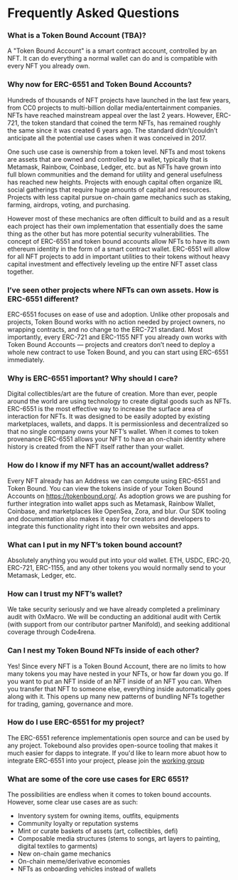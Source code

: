 
# Frequently Asked Questions

### What is a Token Bound Account (TBA)? 
A "Token Bound Account" is a smart contract account, controlled by an NFT. It can do everything a normal wallet can do and is compatible with every NFT you already own. 

### Why now for ERC-6551 and Token Bound Accounts?
Hundreds of thousands of NFT projects have launched in the last few years, from CC0 projects to multi-billion dollar media/entertainment companies. NFTs have reached mainstream appeal over the last 2 years. However, ERC-721, the token standard that coined the term NFTs, has remained roughly the same since it was created 6 years ago. The standard didn’t/couldn’t anticipate all the potential use cases when it was conceived in 2017.

One such use case is ownership from a token level. NFTs and most tokens are assets that are owned and controlled by a wallet, typically that is Metamask, Rainbow, Coinbase, Ledger, etc. but as NFTs have grown into full blown communities and the demand for utility and general usefulness has reached new heights. Projects with enough capital often organize IRL social gatherings that require huge amounts of capital and resources. Projects with less capital pursue on-chain game mechanics such as staking, farming, airdrops, voting, and purchasing.

However most of these mechanics are often difficult to build and as a result each project has their own implementation that essentially does the same thing as the other but has more potential security vulnerabilities. The concept of ERC-6551 and token bound accounts allow NFTs to have its own ethereum identity in the form of a smart contract wallet. ERC-6551 will allow for all NFT projects to add in important utilities to their tokens without heavy capital investment and effectively leveling up the entire NFT asset class together.

### I’ve seen other projects where NFTs can own assets. How is ERC-6551 different?
ERC-6551 focuses on ease of use and adoption. Unlike other proposals and projects, Token Bound works with no action needed by project owners, no wrapping contracts, and no change to the ERC-721 standard. Most importantly, every ERC-721 and ERC-1155 NFT you already own works with Token Bound Accounts — projects and creators don’t need to deploy a whole new contract to use Token Bound, and you can start using ERC-6551 immediately.

### Why is ERC-6551 important? Why should I care?
Digital collectibles/art are the future of creation. More than ever, people around the world are using technology to create digital goods such as NFTs. ERC-6551 is the most effective way to increase the surface area of interaction for NFTs. It was designed to be easily adopted by existing marketplaces, wallets, and dapps. It is permissionless and decentralized so that no single company owns your NFT’s wallet. When it comes to token provenance ERC-6551 allows your NFT to have an on-chain identity where history is created from the NFT itself rather than your wallet.

### How do I know if my NFT has an account/wallet address?
Every NFT already has an Address we can compute using ERC-6551 and Token Bound. You can view the tokens inside of your Token Bound Accounts on https://tokenbound.org/. As adoption grows we are pushing for further integration into wallet apps such as Metamask, Rainbow Wallet, Coinbase, and marketplaces like OpenSea, Zora, and blur. Our SDK tooling and documentation also makes it easy for creators and developers to integrate this functionality right into their own websites and apps.

### What can I put in my NFT’s token bound account?
Absolutely anything you would put into your old wallet. ETH, USDC, ERC-20, ERC-721, ERC-1155, and any other tokens you would normally send to your Metamask, Ledger, etc.

### How can I trust my NFT’s wallet? 
We take security seriously and we have already completed a preliminary audit with 0xMacro. We will be conducting an additional audit with Certik (with support from our contributor partner Manifold), and seeking additional coverage through Code4rena.

### Can I nest my Token Bound NFTs inside of each other? 
Yes! Since every NFT is a Token Bound Account, there are no limits to how many tokens you may have nested in your NFTs, or how far down you go. If you want to put an NFT inside of an NFT inside of an NFT you can. When you transfer that NFT to someone else, everything inside automatically goes along with it. This opens up many new patterns of bundling NFTs together for trading, gaming, governance and more. 

### How do I use ERC-6551 for my project? 
The ERC-6551 reference implementationis open source and can be used by any project. Tokebound also provides open-source tooling that makes it much easier for dapps to integrate. If you'd like to learn more abuot how to integrate ERC-6551 into your project, please join the [working group](https://t.me/tokenbound)

### What are some of the core use cases for ERC 6551?
The possibilities are endless when it comes to token bound accounts. However, some clear use cases are as such:

- Inventory system for owning items, outfits, equipments
- Community loyalty or reputation systems
- Mint or curate baskets of assets (art, collectibles, defi)
- Composable media structures (stems to songs, art layers to painting, digital textiles to garments)
- New on-chain game mechanics
- On-chain meme/derivative economies
- NFTs as onboarding vehicles instead of wallets
